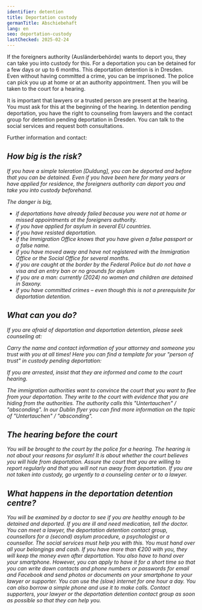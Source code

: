 ```yaml
---
identifier: detention
title: Deportation custody
germanTitle: Abschiebehaft
lang: en
seo: deportation-custody
lastChecked: 2025-02-24
---
```



If the foreigners authority (Ausländerbehörde) wants to deport you, they can take you into custody for this.
For a deportation you can be detained for a few days or up to 6 months.
This deportation detention is in Dresden.
Even without having committed a crime, you can be imprisoned.
The police can pick you up at home or at an authority appointment.
Then you will be taken to the court for a hearing.

It is important that lawyers or a trusted person are present at the hearing. You must ask for this at the beginning of the hearing.
In detention pending deportation, you have the right to counseling from lawyers and the contact group for detention pending deportation in Dresden.
You can talk to the social services and request both consultations.

Further information and contact:

<Address identifier="abschiebehaftkontaktgruppe" />

## How big is the risk?

If you have a simple toleration [Duldung], you can be deported and before that you can be detained.
Even if you have been here for many years or have applied for residence, the foreigners authority can deport you and take you into custody beforehand.

The danger is big,

- if deportations have already failed because you were not at home or missed appointments at the foreigners authority.
- if you have applied for asylum in several EU countries.
- if you have resisted deportation.
- if the Immigration Office knows that you have given a false passport or a false name.
- if you have moved away and have not registered with the Immigration Office or the Social Office for several months.
- if you are caught at the border by the Federal Police but do not have a visa and an entry ban or no grounds for asylum
- if you are a man: currently (2024) no women and children are detained in Saxony.
- if you have committed crimes – even though this is not a prerequisite for deportation detention.

## What can you do?

If you are afraid of deportation and deportation detention, please seek counseling at:

<Block identifier="counseling_addresses" />

Carry the name and contact information of your attorney and someone you trust with you at all times! 
Here you can find a template for your "person of trust" in custody pending deportation: <InternalShortLink identifier="forms" />

If you are arrested, insist that they are informed and come to the court hearing.

The immigration authorities want to convince the court that you want to flee from your deportation. They write to the court with evidence that you are hiding from the authorities.
The authority calls this "Untertauchen" / "absconding".
In our <InternalShortLink identifier="dublin">Dublin flyer</InternalShortLink> you can find more information on the topic of "Untertauchen" / "absconding".

## The hearing before the court

You will be brought to the court by the police for a hearing. 
The hearing is not about your reasons for asylum! 
It is about whether the court believes you will hide from deportation. 
Assure the court that you are willing to report regularly and that you will not run away from deportation. 
If you are not taken into custody, go urgently to a counseling center or to a lawyer.

## What happens in the deportation detention centre?

You will be examined by a doctor to see if you are healthy enough to be detained and deported. If you are ill and need medication, tell the doctor.
You can meet a lawyer, the deportation detention contact group, counsellors for a (second) asylum procedure, a psychologist or a counsellor. The social services must help you with this.
You must hand over all your belongings and cash. If you have more than €200 with you, they will keep the money even after deportation.
You also have to hand over your smartphone. However, you can apply to have it for a short time so that you can write down contacts and phone numbers or passwords for email and Facebook and send photos or documents on your smartphone to your lawyer or supporter.
You can use the (slow) internet for one hour a day. You can also borrow a simple phone and use it to make calls. Contact supporters, your lawyer or the deportation detention contact group as soon as possible so that they can help you.
